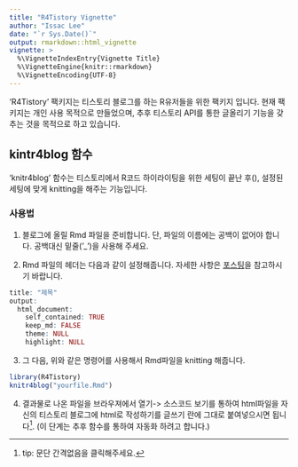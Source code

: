 ```yaml
---
title: "R4Tistory Vignette"
author: "Issac Lee"
date: "`r Sys.Date()`"
output: rmarkdown::html_vignette
vignette: >
  %\VignetteIndexEntry{Vignette Title}
  %\VignetteEngine{knitr::rmarkdown}
  %\VignetteEncoding{UTF-8}
---
```


'R4Tistory' 팩키지는 티스토리 블로그를 하는 R유저들을 위한 팩키지 입니다. 현재 팩키지는 개인 사용 목적으로 만들었으며, 추후 티스토리 API를 통한 글올리기 기능을 갖추는 것을 목적으로 하고 있습니다.

## kintr4blog 함수

'knitr4blog' 함수는 티스토리에서 R코드 하이라이팅을 위한 세팅이 끝난 후(), 설정된 세팅에 맞게 knitting을 해주는 기능입니다.

### 사용법

1. 블로그에 올릴 Rmd 파일을 준비합니다. 단, 파일의 이름에는 공백이 없어야 합니다. 공백대신 밑줄('_')을 사용해 주세요.

2. Rmd 파일의 헤더는 다음과 같이 설정해줍니다. 자세한 사항은 [포스팅](http://issactoast.com/63)을 참고하시기 바랍니다.

```r
title: "제목"
output:
  html_document:
    self_contained: TRUE
    keep_md: FALSE
    theme: NULL
    highlight: NULL
```

3. 그 다음, 위와 같은 명령어를 사용해서 Rmd파일을  knitting 해줍니다.

```r
library(R4Tistory)
knitr4blog("yourfile.Rmd")
```

4. 결과물로 나온 파일을 브라우져에서 열기-> 소스코드 보기를 통하여 html파일을 자신의 티스토리 블로그에 html로 작성하기를 글쓰기 란에 그대로 붙여넣으시면 됩니다^[tip: 문단 간격없음을 클릭해주세요.]. (이 단계는 추후 함수를 통하여 자동화 하려고 합니다.)
